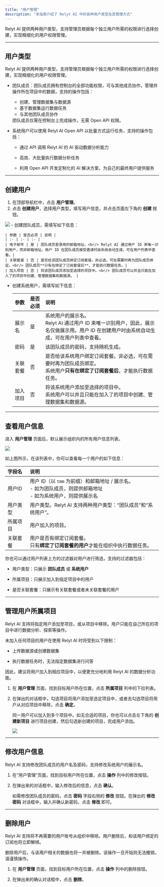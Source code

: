 ```yaml
---
title: "用户管理"
description: "本指南介绍了 Relyt AI 中的各种用户类型及其管理方式"
---
```



Relyt AI 提供两种用户类型，支持管理员根据每个独立用户所需的权限进行选择创建，实现精细化的用户权限管理。

---

## 用户类型

Relyt AI 提供两种用户类型，支持管理员根据每个独立用户所需的权限进行选择创建，实现精细化的用户权限管理。

- 团队成员：团队成员拥有控制台的全部功能权限，可与其他成员协作，管理并操作所在项目中的数据，支持的操作包括：

  - 创建、管理数据集与数据源
  - 基于数据集运行数据任务
  - 与其他团队成员协作
  
  <Tip>
   团队成员仅需在控制台上完成操作，无需 Open API 权限。
  </Tip>

- 系统用户可以使用 Relyt AI Open API 以批量方式运行任务，支持的操作包括：

  - 通过 API 调用 Relyt AI 的 AI 驱动数据分析能力

  - 高效、大批量执行数据分析任务

  - 利用 Open API 开发定制化的 AI 解决方案，为自己的最终用户提供服务
  
---
  
## 创建用户

1. 在顶部导航栏中，点击 **用户管理**。
2. 点击 **创建用户**，选择用户类型，填写用户信息，并点击页面左下角的 **创建** 按钮。

<Frame>
  <img src="/admin/img/add-user.png" style={{ borderRadius: '0.5rem' }} />
</Frame>
  - 创建团队成员，需填写如下信息：

    | 参数 | 是否必须 | 说明 |
    | :- | :- | :- |
    | 电子邮件 | 是 | 团队成员登录用的邮箱地址。<br/> Relyt AI 通过用户 ID 来唯一识别用户，而非邮箱地址。用户 ID 在团队成员接受邀请时由系统自动生成，可在用户列表中查看。|
    | 关联套餐 | 否 | 是否给该团队成员绑定订阅套餐。非必选，可在需要时再为团队成员绑定。<br/> 团队成员**只有在绑定了订阅套餐后**，才能执行数据任务。|
    | 加入项目 | 否 | 将该团队成员添加至选择的项目中。<br/> 团队成员可以并且只能在加入了的项目中创建、管理数据集和数据源。 |

  - 创建系统用户，需填写如下信息：

    | 参数 | 是否必须 | 说明 |
    | :- | :- | :- |
    | 展示名 | 是 | 系统用户的展示名。<br/> Relyt AI 通过用户 ID 来唯一识别用户，因此，展示名仅做展示用。用户 ID 在创建用户时由系统自动生成，可在用户列表中查看。|
    | 密码 | 是 | 该团队成员的密码，支持随机生成。 |
    | 关联套餐 | 否 | 是否给该系统用户绑定订阅套餐。非必选，可在需要时再为团队成员绑定。<br/> 系统用户**只有在绑定了订阅套餐后**，才能执行数据任务。 |
    | 加入项目 | 否 | 将该系统用户添加至选择的项目中。<br/> 系统用户可以并且只能在加入了的项目中创建、管理数据集和数据源。 |

---

## 查看用户信息

进入 **用户管理** 页面后，默认展示组织内的所有用户信息列表。

<Frame>
  <img src="/admin/img/user-list.png" style={{ borderRadius: '0.5rem' }} />
</Frame>

如上图所示，在该列表中，你可以查看每一个用户的如下信息：

| 字段名 | 说明 |
| :- | :- |
| 用户ID |  用户 ID（以 `tmm` 为前缀）和邮箱地址 / 展示名。 <br/> - 如为团队成员，则提供邮箱地址 <br/> - 如为系统用户，则提供展示名 |
| 用户类型 |  用户类型。Relyt AI 支持两种用户类型：“团队成员”和“系统用户”。 |
| 所属项目 |  用户加入的项目。 |
| 关联套餐 |  用户是否有绑定订阅套餐。<br/> 只有**绑定了订阅套餐的用户**才能在组织中执行数据任务。 | 


你也可以通过用户列表上方的过滤器对用户进行筛选，支持的过滤器包括：

- 用户类型：只展示 **团队成员** 或 **系统用户**

- 所属项目：只展示加入到指定项目中的用户

- 是否关联套餐：只展示有关联套餐或者未关联套餐的用户

---

## 管理用户所属项目

Relyt AI 支持将指定用户添加至项目，或从项目中移除。用户只能在自己所在的项目中进行数据分析、探索等操作。

未加入任何项目的用户在使用 Relyt AI 时将受到以下限制：

- 上传数据源或创建数据集

- 执行数据任务时，无法指定数据集进行问答

因此，建议将用户加入到相应项目中，以便更充分地利用 Relyt AI 的数据分析功能。

1. 在 **用户管理** 页面，找到目标用户所在位置，点击 **所属项目** 列中的下拉列表。

2. 在弹出的对话框中，勾选项目将用户添加至选定项目中，或者去勾选项目将用户从对应项目中移除，点击 **确定**。

    同一用户可以加入到多个项目中。如无合适的项目，你也可以点击左下角的 **创建新项目** 进行项目创建，然后勾选新创建的项目，完成用户添加。

    <Frame>
     <img src="/admin/img/manage-project.png" style={{ borderRadius: '0.5rem' }} />
    </Frame>
  
---

## 修改用户信息

Relyt AI 支持修改团队成员的用户名及密码，支持修改系统用户的展示名。

1. 在“用户管理”页面，找到目标用户所在位置，点击 **操作** 列中的修改按钮。

2. 在弹出来的对话框中，输入修改后的信息，点击 **确认**。

    如需修改团队成员的密码，点击 **密码** 字段右侧的 **修改** 按钮。在弹出的 **修改密码** 对话框中，输入并确认新密码，点击 **修改** 即可。


---

## 删除用户

Relyt AI 支持将不再需要的用户账号从组织中移除。用户删除后，和该用户绑定的订阅也将立即解绑。

<Warning>
删除用户后，与该用户相关的数据也将一并被删除。该操作一旦开始则无法撤销，请谨慎操作。
</Warning>

1. 在 **用户管理** 页面，找到目标用户所在位置，点击 **操作** 列中的删除按钮。

2. 在弹出来的确认对话框中，点击 **删除**。